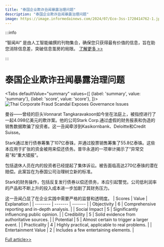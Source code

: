 ```yaml
---
title: "泰国企业欺诈丑闻暴露治理问题"
description: "泰国企业欺诈丑闻暴露治理问题"
image: https://image.informedainews.com/2024/07/Eco-3ss-1720414762-1.jpg
---
```



:::info

“智闻AI“ 是由人工智能编撰的刊物集合，确保您只获得最有价值的信息，旨在助您消除信息差，突破信息茧房的局限。  [了解更多 >>](/)

:::

# 泰国企业欺诈丑闻暴露治理问题


<Tabs
	defaultValue="summary"
	values={[
	{label: 'summary', value: 'summary'},
	{label: 'score', value: 'score'},
]}>
<TabItem value="summary">
<img
  src="https://image.informedainews.com/2024/07/Eco-3ss-1720414762-1.jpg"
  alt="Thai Corporate Fraud Scandal Exposes Governance Issues"
/>



曼谷——曾经的巨头Vonnarat Tangkaravakoon如今坐在法庭上，被指控进行了一起4.098亿美元的欺诈案。他的公司Stark Corp.通过虚假的财务报表和伪造的销售数据欺骗了投资者。这一丑闻牵涉到Kasikornbank、Deloitte和Credit Suisse。

Stark通过发行债券筹集了107亿泰铢，并通过股票销售筹集了55.8亿泰铢。这些本应用于扩张的资金被用来偿还债务。普华永道的一项审计揭示了“异常交易”和“重大错报”。

包括退休人员在内的投资者已经提起了集体诉讼。被告面临高达270亿泰铢的潜在赔偿。此案旨在为泰国公司治理树立新的标准。

Stark的财务操作，包括反复发行债券以偿还债务，本应引起警觉。公司低利润率的产品和不断上升的投入成本进一步加剧了其财务压力。

这一丑闻凸显了在企业实践中需要严格的监督和透明度。
</TabItem>
<TabItem value="score">
	| Scores     | Value   | Explanation |
	| -------- | ------- | ------- |
	| Objectivity  | 6    | Comprehensive reporting and in-depth analysis.    |
	| Social Impact | 5     | Significantly influencing public opinion.    |
	| Credibility    | 5    | Solid evidence from authoritative sources.    |
	| Potential    | 5    | Almost certain to trigger a larger event.    |
	| Practicality    | 4    | Highly practical, applicable to real problems.    |
	| Entertainment Value    | 2    | Includes a few entertaining elements.    |
</TabItem>
</Tabs>

[Full article>>](https://asia.nikkei.com/Spotlight/Market-Spotlight/Fraud-trial-exposes-shortfalls-in-Thai-corporate-governance)
